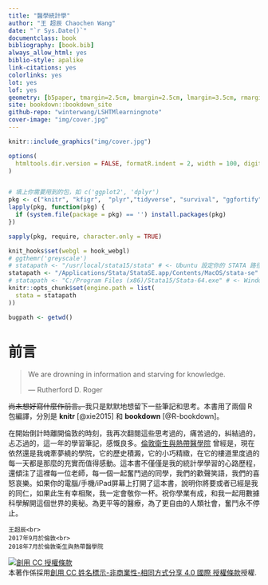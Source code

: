 ```yaml
---
title: "醫學統計學"
author: "王 超辰 Chaochen Wang"
date: "`r Sys.Date()`"
documentclass: book
bibliography: [book.bib]
always_allow_html: yes
biblio-style: apalike
link-citations: yes
colorlinks: yes
lot: yes
lof: yes
geometry: [b5paper, tmargin=2.5cm, bmargin=2.5cm, lmargin=3.5cm, rmargin=2.5cm]
site: bookdown::bookdown_site
github-repo: "winterwang/LSHTMlearningnote"
cover-image: "img/cover.jpg"
---
```


```r
knitr::include_graphics("img/cover.jpg")
```


```r
options(
  htmltools.dir.version = FALSE, formatR.indent = 2, width = 100, digits = 4
)


# 填上你需要用到的包，如 c('ggplot2', 'dplyr')
pkg <- c("knitr", "kfigr",  "plyr","tidyverse", "survival", "ggfortify", "survminer", "haven", "plotly","gridExtra", "Epi", "KMsurv", "gnm", "cmprsk", "mstate", "flexsurv", "splines", "epitools", "shiny", "epiR", "rgl", "ggplot2", "epiDisplay","margins" , "MASS", "psych", "lme4", "nlme", "grid", "sandwich", "kableExtra", "mvtnorm", "scatterplot3d", "car", "ggthemes", "ggsci", "DescTools", "limma", "binomTools", "ggthemr", "BSDA", "lmtest", "FSA", "exact2x2", "dagitty", "ATE", "lmerTest", "tableone", "stargazer","eha", "Hmisc", "ROCR", "PBSmodelling", "LogisticDx", "HLMdiag", "clubSandwich", "codetools", "TailRank", "runjags", "rjags", "R2jags","coda", "ggmcmc", "R2OpenBUGS", "FactoMineR", "factoextra", "jtools", "uwIntroStats", "rethinking")
lapply(pkg, function(pkg) {
  if (system.file(package = pkg) == '') install.packages(pkg)
})

sapply(pkg, require, character.only = TRUE)

knit_hooks$set(webgl = hook_webgl)
# ggthemr('greyscale')
# statapath <- "/usr/local/stata15/stata" # <- Ubuntu 設定你的 STATA 路徑
statapath <- "/Applications/Stata/StataSE.app/Contents/MacOS/stata-se" # <- MacOS 設定你的 STATA 路徑
# statapath <- "C:/Program Files (x86)/Stata15/Stata-64.exe" # <- Windows 設定你的 STATA 路徑
knitr::opts_chunk$set(engine.path = list(
  stata = statapath
))

bugpath <- getwd()
```

# 前言 {-}

> We are drowning in information and starving for knowledge.
>
> --- Rutherford D. Roger


~~尚未想好寫什麼作前言。~~我只是默默地想留下一些筆記和思考。本書用了兩個 R 包編譯，分別是 **knitr**\index{knitr} [@xie2015] 和 **bookdown**\index{bookdown} [@R-bookdown]。

在開始倒計時離開倫敦的時刻，我再次翻閱這些思考過的，痛苦過的，糾結過的，忐忑過的，這一年的學習筆記，感慨良多。[倫敦衛生與熱帶醫學院](https://lshtm.ac.uk/) 曾經是，現在依然還是我魂牽夢繞的學院，它的歷史積澱，它的小巧精緻，在它的樓道里度過的每一天都是那麼的充實而值得感動。這本書不僅僅是我的統計學學習的心路歷程，還傾注了這裡每一位老師，每一個一起奮鬥過的同學，我們的歡聲笑語，我們的喜怒哀樂。如果你的電腦/手機/iPad屏幕上打開了這本書，說明你將要或者已經是我的同仁，如果此生有幸相聚，我一定會敬你一杯。祝你學業有成，和我一起用數據科學解開這個世界的奧秘。為更平等的醫療，為了更自由的人類社會，奮鬥永不停止。



```block2
王超辰<br>
2017年9月於倫敦<br>
2018年7月於倫敦衛生與熱帶醫學院
```



<a rel="license" href="http://creativecommons.org/licenses/by-nc-sa/4.0/"><img alt="創用 CC 授權條款" style="border-width:0" src="https://i.creativecommons.org/l/by-nc-sa/4.0/88x31.png" /></a><br />本著作係採用<a rel="license" href="http://creativecommons.org/licenses/by-nc-sa/4.0/">創用 CC 姓名標示-非商業性-相同方式分享 4.0 國際 授權條款</a>授權.

